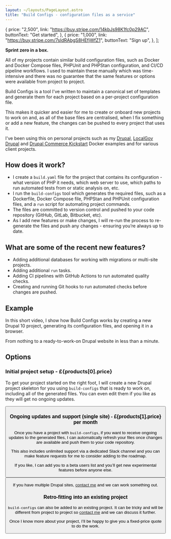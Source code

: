```yaml
---
layout: ~/layouts/PageLayout.astro
title: "Build Configs - configuration files as a service"
---
```



  {
    price: "2,500",
    link: "https://buy.stripe.com/14kbJs98K1fc0p29AC",
    buttonText: "Get started",
  },
  {
    price: "1,000",
    link: "https://buy.stripe.com/7sIdRAbgS8HEfjWfZ1",
    buttonText: "Sign up",
  },
];

**Sprint zero in a box.**

All of my projects contain similar build configuration files, such as Docker and Docker Compose files, PHPUnit and PHPStan configuration, and CI/CD pipeline workflows. I used to maintain these manually which was time-intensive and there was no guarantee that the same features or options were available from project to project.

Build Configs is a tool I've written to maintain a canonical set of templates and generate them for each project based on a per-project configuration file.

This makes it quicker and easier for me to create or onboard new projects to work on and, as all of the base files are centralised, when I fix something or add a new feature, the changes can be pushed to every project that uses it.

I've been using this on personal projects such as my [Drupal](https://github.com/opdavies/docker-example-drupal), [LocalGov Drupal](https://github.com/opdavies/docker-example-drupal-localgov) and [Drupal Commerce Kickstart](https://github.com/opdavies/docker-example-drupal-commerce-kicksart) Docker examples and for various client projects.

## How does it work?

- I create a `build.yaml` file for the project that contains its configuration - what version of PHP it needs, which web server to use, which paths to run automated tests from or static analysis on, etc.
- I run the `build-configs` tool which generates the required files, such as a Dockerfile, Docker Compose file, PHPStan and PHPUnit configuration files, and a `run` script for automating project commands.
- The files are committed to version control and pushed to your code repository (GitHub, GitLab, Bitbucket, etc).
- As I add new features or make changes, I will re-run the process to re-generate the files and push any changes - ensuring you’re always up to date.

## What are some of the recent new features?

* Adding additional databases for working with migrations or multi-site projects.
* Adding additional `run` tasks.
* Adding CI pipelines with GitHub Actions to run automated quality checks.
* Creating and running Git hooks to run automated checks before changes are pushed.

## Example

In this short video, I show how Build Configs works by creating a new Drupal 10 project, generating its configuration files, and opening it in a browser.

From nothing to a ready-to-work-on Drupal website in less than a minute.

<YouTubeVideo id="LkhsdmxReUc" />

## Options

### Initial project setup - £{products[0].price}

To get your project started on the right foot, I will create a new Drupal project skeleton for you using `build-configs` that is ready to work on, including all of the generated files. You can even edit them if you like as they will get no ongoing updates.

<Button href={products[0].link} text={products[0].buttonText} />

### Ongoing updates and support (single site) - £{products[1].price} per month

Once you have a project with `build-configs`, if you want to receive ongoing updates to the generated files, I can automatically refresh your files once changes are available and push them to your code repository.

This also includes unlimited support via a dedicated Slack channel and you can make feature requests for me to consider adding to the roadmap.

If you like, I can add you to a beta users list and you’ll get new experimental features before anyone else.

<Button href={products[1].link} text={products[1].buttonText} />

If you have multiple Drupal sites, [contact me](/contact) and we can work something out.

### Retro-fitting into an existing project

`build-configs` can also be added to an existing project. It can be tricky and will be different from project to project so [contact me](/contact) and we can discuss it further.

Once I know more about your project, I’ll be happy to give you a fixed-price quote to do the work.

<AboutMe />
